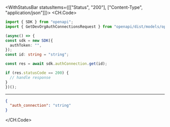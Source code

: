 

<WithStatusBar statusItems={[["Status", "200"], ["Content-Type", "application/json"]]}>
  <CH.Code>
  ```typescript Get.ts
  import { SDK } from "openapi";
import { GetDevOrgAuthConnectionsRequest } from "openapi/dist/models/operations";

(async() => {
  const sdk = new SDK({
    authToken: "",
  });
const id: string = "string";

  const res = await sdk.authConnection.get(id);

  if (res.statusCode == 200) {
    // handle response
  }
})();
  ```
  ---

  ```json Example Response
  {
    "auth_connection": "string"
  }
  ```
  </CH.Code>
</WithStatusBar>

